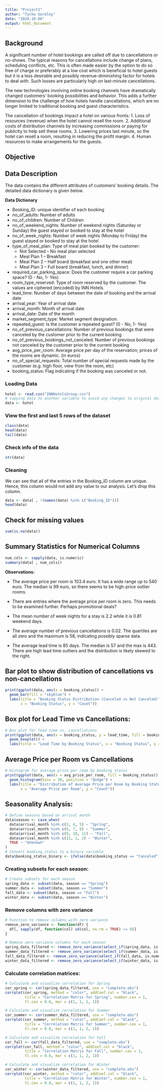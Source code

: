 ---
title: "Project1"
author: "Tycho Gormley"
date: "2024-10-06"
output: html_document
---
## Background

A significant number of hotel bookings are called off due to cancellations or no-shows. The typical reasons for cancellations include change of plans, scheduling conflicts, etc. This is often made easier by the option to do so free of charge or preferably at a low cost which is beneficial to hotel guests but it is a less desirable and possibly revenue-diminishing factor for hotels to deal with. Such losses are particularly high on last-minute cancellations.

The new technologies involving online booking channels have dramatically changed customers' booking possibilities and behavior. This adds a further dimension to the challenge of how hotels handle cancellations, which are no longer limited to traditional booking and guest characteristics.

The cancellation of bookings impact a hotel on various fronts:
1. Loss of resources (revenue) when the hotel cannot resell the room.
2. Additional costs of distribution channels by increasing commissions or paying for publicity to help sell these rooms.
3. Lowering prices last minute, so the hotel can resell a room, resulting in reducing the profit margin.
4. Human resources to make arrangements for the guests.

## Objective


## Data Description

The data contains the different attributes of customers' booking details. The detailed data dictionary is given below.


**Data Dictionary**

* Booking_ID: unique identifier of each booking
* no_of_adults: Number of adults
* no_of_children: Number of Children
* no_of_weekend_nights: Number of weekend nights (Saturday or Sunday) the guest stayed or booked to stay at the hotel
* no_of_week_nights: Number of week nights (Monday to Friday) the guest stayed or booked to stay at the hotel
* type_of_meal_plan: Type of meal plan booked by the customer:
    * Not Selected – No meal plan selected
    * Meal Plan 1 – Breakfast
    * Meal Plan 2 – Half board (breakfast and one other meal)
    * Meal Plan 3 – Full board (breakfast, lunch, and dinner)
* required_car_parking_space: Does the customer require a car parking space? (0 - No, 1- Yes)
* room_type_reserved: Type of room reserved by the customer. The values are ciphered (encoded) by INN Hotels.
* lead_time: Number of days between the date of booking and the arrival date
* arrival_year: Year of arrival date
* arrival_month: Month of arrival date
* arrival_date: Date of the month
* market_segment_type: Market segment designation.
* repeated_guest: Is the customer a repeated guest? (0 - No, 1- Yes)
* no_of_previous_cancellations: Number of previous bookings that were canceled by the customer prior to the current booking
* no_of_previous_bookings_not_canceled: Number of previous bookings not canceled by the customer prior to the current booking
* avg_price_per_room: Average price per day of the reservation; prices of the rooms are dynamic. (in euros)
* no_of_special_requests: Total number of special requests made by the customer (e.g. high floor, view from the room, etc)
* booking_status: Flag indicating if the booking was canceled or not.

### Loading Data
```{r}
hotel <- read.csv("INNHotelsGroup.csv")
# copying data to another variable to avoid any changes to original data
data <- hotel
```

### View the first and last 5 rows of the dataset
```{r}
class(data)
head(data)
tail(data)
```

### Check info of the data
```{r}
str(data)
```

### Cleaning
We can see that all of the entries in the Booking_ID column are unique. Hence, this column would not add any value to our analysis. Let's drop this column.
```{r}
data <- data[ , !(names(data) %in% c("Booking_ID"))]
head(data)
```

## Check for missing values
```{r}
sum(is.na(data))
```

## Summary Statistics for Numerical Columns
```{r}
num_cols <- sapply(data, is.numeric)
summary(data[ , num_cols])
```
**Observations:**

- The average price per room is 103.4 euro. It has a wide range up to 540 euro. The median is 99 euro, so there seems to be high-price outlier rooms.

- There are entries where the average price per room is zero. This needs to be examined further. Perhaps promotional deals?

- The mean number of week nights for a stay is 2.2 while it is 0.81 weekend days.

- The average number of previous cancellations is 0.02. The quartiles are all zero and the maximum is 58, indicating possibly sparse data.

- The average lead time is 85 days. The median is 57 and the max is 443. There are high lead time outliers and the distribution is likely skewed to the right.

## Bar plot to show distribution of cancellations vs non-cancellations
```{r}
print(ggplot(data, aes(x = booking_status)) +
  geom_bar(fill = "skyblue") +
  labs(title = "Booking Status Distribution (Canceled vs Not Canceled)",
       x = "Booking Status", y = "Count"))
```

## Box plot for Lead Time vs Cancellations:
```{r}
# Box plot for lead time vs. cancellations
print(ggplot(data, aes(x = booking_status, y = lead_time, fill = booking_status)) +
  geom_boxplot() +
  labs(title = "Lead Time by Booking Status", x = "Booking Status", y = "Lead Time"))
```

## Average Price per Room vs Cancellations
```{r}
# Histogram for average price per room by booking status
print(ggplot(data, aes(x = avg_price_per_room, fill = booking_status)) +
  geom_histogram(bins = 30, position = "dodge") +
  labs(title = "Distribution of Average Price per Room by Booking Status",
       x = "Average Price per Room", y = "Count"))
```



## Seasonality Analysis:
```{r}
# Define seasons based on arrival month
data$season <- case_when(
  data$arrival_month %in% c(3, 4, 5) ~ "Spring",
  data$arrival_month %in% c(6, 7, 8) ~ "Summer",
  data$arrival_month %in% c(9, 10, 11) ~ "Fall",
  data$arrival_month %in% c(12, 1, 2) ~ "Winter",
  TRUE ~ "Unknown"
)
# Convert booking_status to a binary variable
data$booking_status_binary <- ifelse(data$booking_status == "Canceled", 1, 0)
```

### Creating subsets for each season:
```{r}
# Create subsets for each season
spring_data <- subset(data, season == "Spring")
summer_data <- subset(data, season == "Summer")
fall_data <- subset(data, season == "Fall")
winter_data <- subset(data, season == "Winter")
```

### Remove columns with zero variance
```{r}
# Function to remove columns with zero variance
remove_zero_variance <- function(df) {
  df[, sapply(df, function(col) sd(col, na.rm = TRUE) != 0)]
}

# Remove zero variance columns for each season
spring_data_filtered <- remove_zero_variance(select_if(spring_data, is.numeric))
summer_data_filtered <- remove_zero_variance(select_if(summer_data, is.numeric))
fall_data_filtered <- remove_zero_variance(select_if(fall_data, is.numeric))
winter_data_filtered <- remove_zero_variance(select_if(winter_data, is.numeric))
```

### Calculate correlation matrices:
```{r, fig.width=10, fig.height=10}
# Calculate and visualize correlation for Spring
cor_spring <- cor(spring_data_filtered, use = "complete.obs")
corrplot(cor_spring, method = "color", addCoef.col = "black", 
         title = "Correlation Matrix for Spring", number.cex = 1, 
         tl.cex = 0.8, mar = c(1, 1, 2, 1))

# Calculate and visualize correlation for Summer
cor_summer <- cor(summer_data_filtered, use = "complete.obs")
corrplot(cor_summer, method = "color", addCoef.col = "black", 
         title = "Correlation Matrix for Summer", number.cex = 1, 
         tl.cex = 0.8, mar = c(1, 1, 2, 1))

# Calculate and visualize correlation for Fall
cor_fall <- cor(fall_data_filtered, use = "complete.obs")
corrplot(cor_fall, method = "color", addCoef.col = "black", 
         title = "Correlation Matrix for Fall", number.cex = 1, 
         tl.cex = 0.8, mar = c(1, 1, 2, 1))

# Calculate and visualize correlation for Winter
cor_winter <- cor(winter_data_filtered, use = "complete.obs")
corrplot(cor_winter, method = "color", addCoef.col = "black", 
         title = "Correlation Matrix for Winter", number.cex = 1, 
         tl.cex = 0.8, mar = c(1, 1, 2, 1))
```
